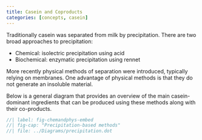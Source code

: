 ```yaml
---
title: Casein and Coproducts
categories: [concepts, casein]
---
```


Traditionally casein was separated from milk
by precipitation.
There are two broad approaches to precipitation:

- Chemical: isolectric precipitation using acid
- Biochemical: enzymatic precipitation using rennet

More recently physical methods of separation were
introduced, typically relying on membranes.
One advantage of physical methods is that they do
not generate an insoluble material.

Below is a general diagram that provides an
overview of the main casein-dominant ingredients
that can be produced using these methods along
with their co-products.

```dot
//| label: fig-chemandphys-embed
//| fig-cap: "Precipitation-based methods"
//| file: ../Diagrams/precipitation.dot
```
